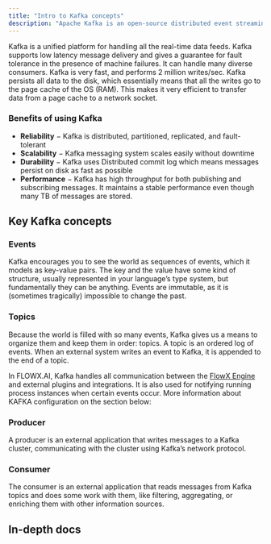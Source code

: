 ```yaml
---
title: "Intro to Kafka concepts"
description: "Apache Kafka is an open-source distributed event streaming platform that can handle a high volume of data and enables you to pass messages from one end-point to another."
---
```


Kafka is a unified platform for handling all the real-time data feeds. Kafka supports low latency message delivery and gives a guarantee for fault tolerance in the presence of machine failures. It can handle many diverse consumers. Kafka is very fast, and performs 2 million writes/sec. Kafka persists all data to the disk, which essentially means that all the writes go to the page cache of the OS (RAM). This makes it very efficient to transfer data from a page cache to a network socket.

### Benefits of using Kafka

* **Reliability** − Kafka is distributed, partitioned, replicated, and fault-tolerant
* **Scalability** − Kafka messaging system scales easily without downtime
* **Durability** − Kafka uses Distributed commit log which means messages persist on disk as fast as possible
* **Performance** − Kafka has high throughput for both publishing and subscribing messages. It maintains a stable performance even though many TB of messages are stored.

## Key Kafka concepts

### Events

Kafka encourages you to see the world as sequences of events, which it models as key-value pairs. The key and the value have some kind of structure, usually represented in your language’s type system, but fundamentally they can be anything. Events are immutable, as it is (sometimes tragically) impossible to change the past.

### Topics

Because the world is filled with so many events, Kafka gives us a means to organize them and keep them in order: topics. A topic is an ordered log of events. When an external system writes an event to Kafka, it is appended to the end of a topic.

In FLOWX.AI, Kafka handles all communication between the [FlowX Engine](../../../platform-deep-dive/core-components/flowx-engine) and external plugins and integrations. It is also used for notifying running process instances when certain events occur.  More information about KAFKA configuration on the section below:

<Card title="FlowX Engine setup guide" href="../../../../setup-guides/flowx-engine-setup-guide/engine-setup" icon="gears">
</Card>


### Producer

A producer is an external application that writes messages to a Kafka cluster, communicating with the cluster using Kafka’s network protocol.

### Consumer

The consumer is an external application that reads messages from Kafka topics and does some work with them, like filtering, aggregating, or enriching them with other information sources.


<Card title="How to create a Kafka producer" href="../../../platform-deep-dive/integrations/creating-a-kafka-producer" icon= "link">
</Card>


<Card title="How to create a Kafka consumer" href="../../../platform-deep-dive/integrations/creating-a-kafka-consumer" icon ="link">
</Card>


## In-depth docs
<CardGroup>
<Card icon = "link" title ="Kafka documentation" href = "https://kafka.apache.org/intro"></Card>
<Card icon = "link" title = "How Kafka works" href = "https://www.confluent.io/blog/apache-kafka-intro-how-kafka-works/"></Card>
</CardGroup>
